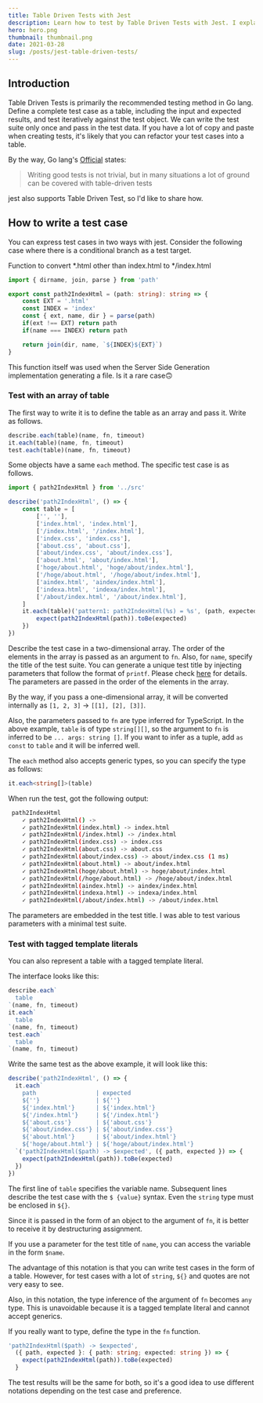 ```yaml
---
title: Table Driven Tests with Jest
description: Learn how to test by Table Driven Tests with Jest. I explain two notations of array format and tagged template literal format. It also introduces type inference and assertion methods when written in TypeScript.
hero: hero.png
thumbnail: thumbnail.png
date: 2021-03-28
slug: /posts/jest-table-driven-tests/
---
```


## Introduction

Table Driven Tests is primarily the recommended testing method in Go lang.
Define a complete test case as a table, including the input and expected results, and test iteratively against the test object.
We can write the test suite only once and pass in the test data.
If you have a lot of copy and paste when creating tests, it's likely that you can refactor your test cases into a table.

By the way, Go lang's [Official](https://github.com/golang/go/wiki/TableDrivenTests) states:

> Writing good tests is not trivial, but in many situations a lot of ground can be covered with table-driven tests

jest also supports Table Driven Test, so I'd like to share how.

## How to write a test case

You can express test cases in two ways with jest.
Consider the following case where there is a conditional branch as a test target.

Function to convert \*.html other than index.html to \*/index.html

```ts:index.ts
import { dirname, join, parse } from 'path'

export const path2IndexHtml = (path: string): string => {
    const EXT = '.html'
    const INDEX = 'index'
    const { ext, name, dir } = parse(path)
    if(ext !== EXT) return path
    if(name === INDEX) return path

    return join(dir, name, `${INDEX}${EXT}`)
}
```

This function itself was used when the Server Side Generation implementation generating a file. Is it a rare case:upside_down_face:

### Test with an array of table

The first way to write it is to define the table as an array and pass it.
Write as follows.

```ts
describe.each(table)(name, fn, timeout)
it.each(table)(name, fn, timeout)
test.each(table)(name, fn, timeout)
```

Some objects have a same `each` method.
The specific test case is as follows.

```ts:index.spec.ts
import { path2IndexHtml } from '../src'

describe('path2IndexHtml', () => {
    const table = [
        ['', ''],
        ['index.html', 'index.html'],
        ['/index.html', '/index.html'],
        ['index.css', 'index.css'],
        ['about.css', 'about.css'],
        ['about/index.css', 'about/index.css'],
        ['about.html', 'about/index.html'],
        ['hoge/about.html', 'hoge/about/index.html'],
        ['/hoge/about.html', '/hoge/about/index.html'],
        ['aindex.html', 'aindex/index.html'],
        ['indexa.html', 'indexa/index.html'],
        ['/about/index.html', '/about/index.html'],
    ]
    it.each(table)('pattern1: path2IndexHtml(%s) = %s', (path, expected, fa) => {
        expect(path2IndexHtml(path)).toBe(expected)
    })
})
```

Describe the test case in a two-dimensional array. The order of the elements in the array is passed as an argument to `fn`.
Also, for `name`, specify the title of the test suite.
You can generate a unique test title by injecting parameters that follow the format of `printf`.
Please check [here](https://jestjs.io/ja/docs/api#1-describeeachtablename-fn-timeout) for details.
The parameters are passed in the order of the elements in the array.

By the way, if you pass a one-dimensional array, it will be converted internally as `[1, 2, 3]` -> `[[1], [2], [3]]`.

Also, the parameters passed to `fn` are type inferred for TypeScript.
In the above example, `table` is of type `string[][]`, so the argument to `fn` is inferred to be `... args: string []`.
If you want to infer as a tuple, add `as const` to `table` and it will be inferred well.

The `each` method also accepts generic types, so you can specify the type as follows:

```ts:index.spec.ts
it.each<string[]>(table)
```

When run the test, got the following output:

```bash
 path2IndexHtml
    ✓ path2IndexHtml() ->
    ✓ path2IndexHtml(index.html) -> index.html
    ✓ path2IndexHtml(/index.html) -> /index.html
    ✓ path2IndexHtml(index.css) -> index.css
    ✓ path2IndexHtml(about.css) -> about.css
    ✓ path2IndexHtml(about/index.css) -> about/index.css (1 ms)
    ✓ path2IndexHtml(about.html) -> about/index.html
    ✓ path2IndexHtml(hoge/about.html) -> hoge/about/index.html
    ✓ path2IndexHtml(/hoge/about.html) -> /hoge/about/index.html
    ✓ path2IndexHtml(aindex.html) -> aindex/index.html
    ✓ path2IndexHtml(indexa.html) -> indexa/index.html
    ✓ path2IndexHtml(/about/index.html) -> /about/index.html
```

The parameters are embedded in the test title. I was able to test various parameters with a minimal test suite.

### Test with tagged template literals

You can also represent a table with a tagged template literal.

The interface looks like this:

```ts
describe.each`
  table
`(name, fn, timeout)
it.each`
  table
`(name, fn, timeout)
test.each`
  table
`(name, fn, timeout)
```

Write the same test as the above example, it will look like this:

```ts:index.spec.ts
describe('path2IndexHtml', () => {
  it.each`
    path                 | expected
    ${''}                | ${''}
    ${'index.html'}      | ${'index.html'}
    ${'/index.html'}     | ${'/index.html'}
    ${'about.css'}       | ${'about.css'}
    ${'about/index.css'} | ${'about/index.css'}
    ${'about.html'}      | ${'about/index.html'}
    ${'hoge/about.html'} | ${'hoge/about/index.html'}
  `('path2IndexHtml($path) -> $expected', ({ path, expected }) => {
    expect(path2IndexHtml(path)).toBe(expected)
  })
})
```

The first line of `table` specifies the variable name. Subsequent lines describe the test case with the `$ {value}` syntax.
Even the `string` type must be enclosed in `${}`.

Since it is passed in the form of an object to the argument of `fn`, it is better to receive it by destructuring assignment.

If you use a parameter for the test title of `name`, you can access the variable in the form `$name`.

The advantage of this notation is that you can write test cases in the form of a table.
However, for test cases with a lot of `string`, `${}` and quotes are not very easy to see.

Also, in this notation, the type inference of the argument of `fn` becomes `any` type.
This is unavoidable because it is a tagged template literal and cannot accept generics.

If you really want to type, define the type in the `fn` function.

```ts:index.spec.ts
'path2IndexHtml($path) -> $expected',
  ({ path, expected }: { path: string; expected: string }) => {
    expect(path2IndexHtml(path)).toBe(expected)
  }
```

The test results will be the same for both,
so it's a good idea to use different notations depending on the test case and preference.
